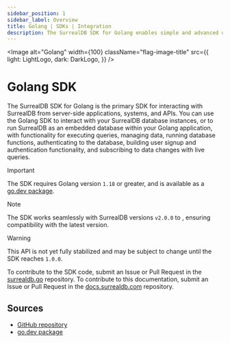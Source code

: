 ```yaml
---
sidebar_position: 1
sidebar_label: Overview
title: Golang | SDKs | Integration
description: The SurrealDB SDK for Golang enables simple and advanced querying of a remote or embedded database.
---
```



<Image
    alt="Golang"
    width={100}
    className="flag-image-title"
    src={{
        light: LightLogo,
        dark: DarkLogo,
    }}
/>

# Golang SDK

The SurrealDB SDK for Golang is the primary SDK for interacting with SurrealDB from server-side applications, systems, and APIs. You can use the Golang SDK to interact with your SurrealDB database instances, or to run SurrealDB as an embedded database within your Golang application, with functionality for executing queries, managing data, running database functions, authenticating to the database, building user signup and authentication functionality, and subscribing to data changes with live queries.

> [!IMPORTANT]
> The SDK requires Golang version `1.18` or greater, and is available as a [go.dev package](https://pkg.go.dev/github.com/surrealdb/surrealdb.go).

> [!NOTE]
> The SDK works seamlessly with SurrealDB versions `v2.0.0` to <Version />, ensuring compatibility with the latest version.

> [!WARNING]
> This API is not yet fully stabilized and may be subject to change until the SDK reaches `1.0.0`.

To contribute to the SDK code, submit an Issue or Pull Request in the [surrealdb.go](https://github.com/surrealdb/surrealdb.go) repository. To contribute to this documentation, submit an Issue or Pull Request in the [docs.surrealdb.com](https://github.com/surrealdb/docs.surrealdb.com) repository.

## Sources

- [GitHub repository](https://github.com/surrealdb/surrealdb.go)
- [go.dev package](https://pkg.go.dev/github.com/surrealdb/surrealdb.go)
